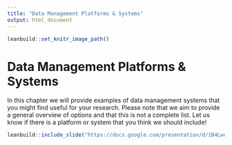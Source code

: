 ```yaml
---
title: "Data Management Platforms & Systems"
output: html_document
---
```



```r
leanbuild::set_knitr_image_path()
```

# Data Management Platforms & Systems

In this chapter we will provide examples of data management systems that you might find useful for your research. Please note that we aim to provide a general overview of options and that this is not a complete list. Let us know if there is a platform or system that you think we should include!

```r
leanbuild::include_slide("https://docs.google.com/presentation/d/1B4LwuvgA6aUopOHEAbES1Agjy7Ex2IpVAoUIoBFbsq0/edit#slide=id.gf5f8818810_1_171")
```




